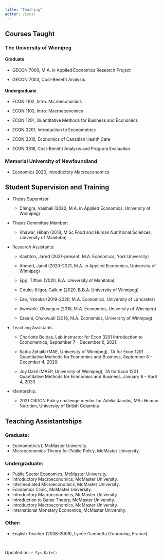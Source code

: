 ```yaml
---
title: "Teaching"
editor: visual
---
```


## Courses Taught

### The University of Winnipeg

#### Graduate

-   GECON 7000, M.A. in Applied Economics Research Project

-   GECON 7003, Cost-Benefit Analysis

#### Undergraduate

-   ECON 1102, Intro: Microeconomics

-   ECON 1103, Intro: Macroeconomics

-   ECON 1201, Quantitative Methods for Business and Economics

-   ECON 3201, Introduction to Econometrics

-   ECON 3310, Economics of Canadian Health Care

-   ECON 3316, Cost-Benefit Analysis and Program Evaluation

### Memorial University of Newfoundland

-   Economics 2020, Introductory Macroeconomics

## Student Supervision and Training

-   Thesis Supervisor

    -   Dhingra, Vaishali (2022, M.A. in Applied Economics, University of Winnipeg)

-   Thesis Committee Member:

    -   Khawar, Hibah (2018, M.Sc Food and Human Nutritional Sciences, University of Manitoba)

-   Research Assistants:

    -   Kashton, Jared (2021-present, M.A. Economics, York University)

    -   Ahmed, Jamil (2020-2021, M.A. in Applied Economics, University of Winnipeg)

    -   Epp, Tiffani (2020, B.A. University of Manitoba)

    -   Goulet-Kilgor, Callum (2020, B.B.A. University of Winnipeg)

    -   Eze, Nkiruka (2019-2020, M.A. Economics, University of Lancaster)

    -   Awowole, Olusegun (2018, M.A. Economics, University of Winnipeg)

    -   Ezeani, Chukwudi (2018, M.A. Economics, University of Winnipeg)

-   Teaching Assistants

    -   Charlotte Belbas, Lab instructor for Econ 3201 Introduction to Econometrics, September 7 - December 6, 2021.

    -   Sadia Zohaib (MAE, University of Winnipeg), TA for Econ 1201 Quantitative Methods for Economics and Business, September 8 - December 4, 2020.

    -   Joy Dakil (MAEP, University of Winnipeg), TA for Econ 1201 Quantitative Methods for Economics and Business, January 6 - April 4, 2020.

-   Mentorship:

    -   2021 CRDCN Policy challenge mentor for Adelia Jacobs, MSc Human Nutrition, University of British Columbia

## Teaching Assistantships

### Graduate:

-   Econometrics I, McMaster University.
-   Microeconomics Theory for Public Policy, McMaster University.

### Undergraduate:

-   Public Sector Economics, McMaster University.
-   Introductory Macroeconomics, McMaster University.
-   Intermediated Microeconomics, McMaster University.
-   Economics Clinic, McMaster University.
-   Introductory Macroeconomics, McMaster University.
-   Introduction to Game Theory, McMaster University.
-   Introductory Macroeconomics, McMaster University.
-   International Monetary Economics, McMaster University.

### Other:

-   English Teacher (2008-2009), Lycée Gambetta (Tourcoing, France).

 

Updated on: `r Sys.Date()`
